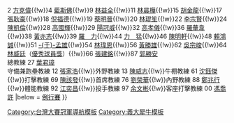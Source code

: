 {{Navbox
| name  = 義大犀牛2016年中華職棒總冠軍
| title = [[義大犀牛|<span style="color:white;">義大犀牛</span>]][[2016年中華職棒總冠軍賽|<span style="color:white;">2016年中華職棒總冠軍</span>]]
| titlestyle = background:#A000B0; color:#white;
| belowstyle = background:#A000B0; color:#white;
| list1 = {{nowrap begin}}1 [[林哲瑄]]（[[中華職棒總冠軍賽最有價值球員獎|總冠軍賽MVP]]）{{!w}}2 [[方克偉]]{{!w}}4 [[蘭斯佛J.L|藍斯佛]]{{!w}}9 [[林益全]]{{!w}}11 [[林晨樺]]{{!w}}15 [[胡金龍]]{{!w}}17 [[張耿豪]]{{!w}}18 [[倪福德]]{{!w}}19 [[蔡明晉]]{{!w}}20 [[林琨笙]]{{!w}}22 [[李宗賢]]{{!w}}24 [[陳凱倫 (棒球運動員)|陳凱倫]]{{!w}}28 [[高國輝]]{{!w}}29 [[陽冠威]]{{!w}}32 [[高孝儀]]{{!w}}36 [[羅華韋]]{{!w}}38 [[黃亦志]]{{!w}}39 [[羅力M.L|羅　力]]{{!w}}44 [[力猛S.R|力　猛]]{{!w}}46 [[陳明軒]]{{!w}}48 [[賴鴻誠]]{{!w}}51 [[于孟雄|-{于}-孟雄]]{{!w}}54 [[林瑋恩]]{{!w}}56 [[黃勝雄 (棒球運動員)|黃勝雄]]{{!w}}62 [[吳宗峻]]{{!w}}64 [[林威廷]]（[[中華職棒總冠軍賽優秀球員獎|優秀球員獎]]）{{!w}}66 [[張建銘]]{{!w}}87 [[郭勝安]]<br />總教練 27 [[葉君璋]]<br />守備兼跑壘教練 12 [[張家浩]]{{!w}}外野教練 13 [[陳威志]]{{!w}}牛棚教練 61 [[沈鈺傑]]{{!w}}打擊教練 69 [[陳該發]]{{!w}}首席教練 76 [[劉榮華]]{{!w}}內野教練 88 [[鄭兆行]]{{!w}}體能教練 92 [[江奕昌]]{{!w}}投手教練 97 [[余文彬]]{{!w}}客座打擊教練 00 [[馮喬許V.J|馮喬許]]{{nowrap end}}
|below  = [[中華職棒27年|<span style="color:black;">例行賽</span>]]
}}
<noinclude>
[[Category:台灣大賽冠軍導航模板]]
[[Category:義大犀牛模板]]